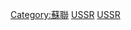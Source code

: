 {{Commonscat|Politics of Russia}}

[[Category:蘇聯|Category:蘇聯]]
[[Category:已不存在的欧洲国家的政治|USSR]]
[[Category:亞洲非現存國家政治|USSR]]